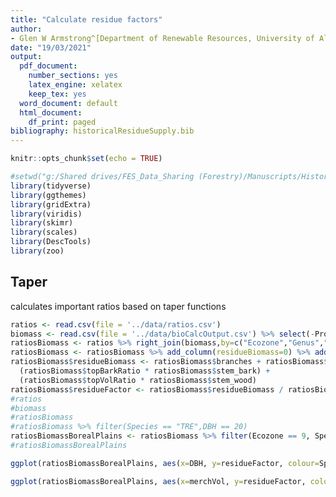 ```yaml
---
title: "Calculate residue factors"
author:
- Glen W Armstrong^[Department of Renewable Resources, University of Alberta]
date: "19/03/2021"
output:
  pdf_document:
    number_sections: yes
    latex_engine: xelatex
    keep_tex: yes
  word_document: default
  html_document:
    df_print: paged
bibliography: historicalResidueSupply.bib
---
```


```r
knitr::opts_chunk$set(echo = TRUE)
```

```r
#setwd("g:/Shared drives/FES_Data_Sharing (Forestry)/Manuscripts/Historical Residue Supply/Analysis")
library(tidyverse)
library(ggthemes)
library(gridExtra)
library(viridis)
library(skimr)
library(scales)
library(DescTools)
library(zoo)
```

## Taper

calculates important ratios based on taper functions

```r
ratios <- read.csv(file = '../data/ratios.csv')
biomass <- read.csv(file = '../data/bioCalcOutput.csv') %>% select(-Province,-Height)
ratiosBiomass <- ratios %>% right_join(biomass,by=c("Ecozone","Genus","Species","Variety","DBH"))
ratiosBiomass <- ratiosBiomass %>% add_column(residueBiomass=0) %>% add_column(residueFactor=0)
ratiosBiomass$residueBiomass <- ratiosBiomass$branches + ratiosBiomass$foliage +
  (ratiosBiomass$topBarkRatio * ratiosBiomass$stem_bark) + 
  (ratiosBiomass$topVolRatio * ratiosBiomass$stem_wood)
ratiosBiomass$residueFactor <- ratiosBiomass$residueBiomass / ratiosBiomass$merchVol / 1000
#ratios
#biomass
#ratiosBiomass
#ratiosBiomass %>% filter(Species == "TRE",DBH == 20)
ratiosBiomassBorealPlains <- ratiosBiomass %>% filter(Ecozone == 9, Species == "BAN" | Species == "CON" | Species ==  "GLA" | Species ==  "MAR" | Species == "TRE")
#ratiosBiomassBorealPlains

ggplot(ratiosBiomassBorealPlains, aes(x=DBH, y=residueFactor, colour=Species)) + geom_point(shape=21)

ggplot(ratiosBiomassBorealPlains, aes(x=merchVol, y=residueFactor, colour=Species)) + geom_point(shape=21)

```